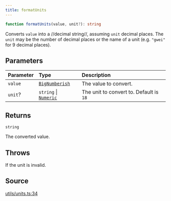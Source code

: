 ```yaml
---
title: formatUnits
---
```


```ts
function formatUnits(value, unit?): string
```

Converts `value` into a //decimal string//, assuming `unit` decimal places. The `unit` may be the number of decimal
places or the name of a unit (e.g. `"gwei"` for 9 decimal places).

## Parameters

| Parameter | Type | Description |
| :------ | :------ | :------ |
| `value` | [`BigNumberish`](/content/type-aliases/BigNumberish) | The value to convert. |
| `unit`? | `string` \| [`Numeric`](/content/type-aliases/Numeric) | The unit to convert to. Default is `18` |

## Returns

`string`

The converted value.

## Throws

If the unit is invalid.

## Source

[utils/units.ts:34](https://github.com/dominant-strategies/quais.js/blob/40f3917383e9421179ebdbc4076b907a7d088144/src/utils/units.ts#L34)

